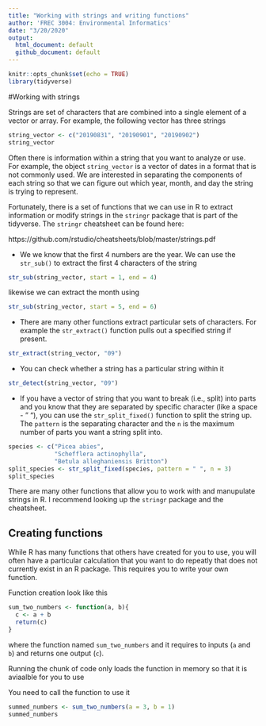 ```yaml
---
title: "Working with strings and writing functions"
author: 'FREC 3004: Environmental Informatics'
date: "3/20/2020"
output:
  html_document: default
  github_document: default
---
```


```r
knitr::opts_chunk$set(echo = TRUE)
library(tidyverse)
```

#Working with strings

Strings are set of characters that are combined into a single element of a 
vector or array. For example, the following vector has three strings

```r
string_vector <- c("20190831", "20190901", "20190902")
string_vector
```

Often there is information within a string that you want to analyze or use.  For
example, the object `string_vector` is a vector of dates in a format that is not
commonly used.  We are interested in separating the components of each string so
that we can figure out which year, month, and day the string is trying to 
represent.

Fortunately, there is a set of functions that we can use in R to extract 
information or modify strings in the `stringr` package that is part of the 
tidyverse.  The `stringr` cheatsheet can be found here: 

https://github.com/rstudio/cheatsheets/blob/master/strings.pdf

* We we know that the first 4 numbers are the year. We can use the 
`str_sub()` to extract the first 4 characters of the string

```r
str_sub(string_vector, start = 1, end = 4)
```

likewise we can extract the month using

```r
str_sub(string_vector, start = 5, end = 6)
```

* There are many other functions extract particular sets of characters.  For 
example the `str_extract()` function pulls out a specified string if present.

```r
str_extract(string_vector, "09")
```

* You can check whether a string has a particular string within it

```r
str_detect(string_vector, "09")
```

* If you have a vector of string that you want to break (i.e., split) 
into parts and you know that they are separated by specific character 
(like a space - " "), you can use the `str_split_fixed()` function to split the 
string up. The `pattern` is the separating character and the `n` is the maximum 
number of parts you want a string split into.

```r
species <- c("Picea abies",
             "Schefflera actinophylla", 
             "Betula alleghaniensis Britton")
split_species <- str_split_fixed(species, pattern = " ", n = 3)
split_species

```

There are many other functions that allow you to work with and manupulate 
strings in R.  I recommend looking up the `stringr` package and the cheatsheet.

## Creating functions

While R has many functions that others have created for you to use, you will
often have a particular calculation that you want to do repeatly that does
not currently exist in an R package.  This requires you to write your own 
function.

Function creation look like this

```r
sum_two_numbers <- function(a, b){
  c <- a + b
  return(c)
}
```

where the function named `sum_two_numbers` and it requires to inputs 
(`a` and `b`) and returns one output (`c`).

Running the chunk of code only loads the function in memory so that it is 
aviaalble for you to use

You need to call the function to use it

```r
summed_numbers <- sum_two_numbers(a = 3, b = 1)
summed_numbers
```